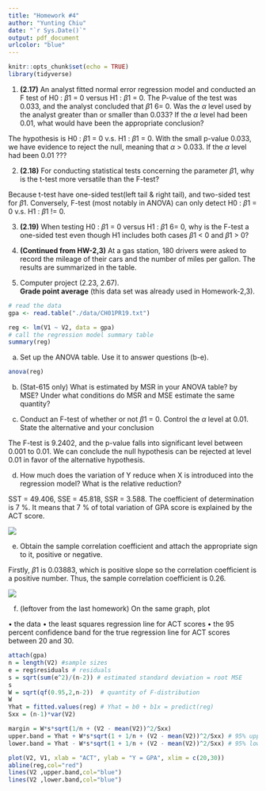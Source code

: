 ```yaml
---
title: "Homework #4"
author: "Yunting Chiu"
date: "`r Sys.Date()`"
output: pdf_document
urlcolor: "blue"
---
```


```r
knitr::opts_chunk$set(echo = TRUE)
library(tidyverse)
```

1. **(2.17)** An analyst fitted normal error regression model and conducted an F test of H0 : $\beta1$ = 0
versus H1 : $\beta1$ = 0. The P-value of the test was 0.033, and the analyst concluded that $\beta1$ 6= 0.
Was the $\alpha$ level used by the analyst greater than or smaller than 0.033? If the $\alpha$ level had been 0.01, what would have been the appropriate conclusion?

The hypothesis is H0 : $\beta1$ = 0 v.s. H1 : $\beta1$ = 0. With the small p-value 0.033, we have evidence to reject the null, meaning that $\alpha$ > 0.033. If the $\alpha$ level had been 0.01 ???

2. **(2.18)** For conducting statistical tests concerning the parameter $\beta1$, why is the t-test more
versatile than the F-test?

Because t-test have one-sided test(left tail & right tail), and two-sided test for $\beta1$. Conversely, F-test (most notably in ANOVA) can only detect H0 : $\beta1$ = 0 v.s. H1 : $\beta1$ != 0.

3. **(2.19)** When testing H0 : $\beta1$ = 0 versus H1 : $\beta1$ 6= 0, why is the F-test a one-sided test even
though H1 includes both cases $\beta1$ < 0 and $\beta1$ > 0?

5. **(Continued from HW-2,3)** At a gas station, 180 drivers were asked to record the mileage of
their cars and the number of miles per gallon. The results are summarized in the table.

6. Computer project (2.23, 2.67).\
**Grade point average** (this data set was already used in Homework-2,3).
```r
# read the data
gpa <- read.table("./data/CH01PR19.txt")

reg <- lm(V1 ~ V2, data = gpa)
# call the regression model summary table
summary(reg)
```
(a) Set up the ANOVA table. Use it to answer questions (b-e).
```r
anova(reg)
```
(b) (Stat-615 only) What is estimated by MSR in your ANOVA table? by MSE? Under what conditions do MSR and MSE estimate the same quantity?\

(c) Conduct an F-test of whether or not $\beta1$ = 0. Control the $\alpha$ level at 0.01. State the
alternative and your conclusion

The F-test is 9.2402, and the p-value falls into significant level between 0.001 to 0.01. We can conclude the null hypothesis can be rejected at level 0.01 in favor of the alternative hypothesis.

(d) How much does the variation of Y reduce when X is introduced into the regression model? What is the relative reduction?

SST = 49.406, SSE = 45.818, SSR = 3.588. The coefficient of determination is 7 %. It means that 7 % of total variation of GPA score is explained by the ACT score.


![](pics/Screen Shot 2021-02-19 at 1.51.21 PM.png)


(e) Obtain the sample correlation coefficient and attach the appropriate sign to it, positive or negative.

Firstly, $\beta1$ is 0.03883, which is positive slope so the correlation coefficient is a positive number. Thus, the sample correlation coefficient is 0.26.

![](pics/Screen Shot 2021-02-19 at 1.59.41 PM.png)


(f) (leftover from the last homework) On the same graph, plot

  • the data
  • the least squares regression line for ACT scores
  • the 95 percent confidence band for the true regression line for ACT scores between 20 and 30.
```r
attach(gpa)
n = length(V2) #sample sizes
e = reg$residuals # residuals
s = sqrt(sum(e^2)/(n-2)) # estimated standard deviation = root MSE
s
W = sqrt(qf(0.95,2,n-2))  # quantity of F-distribution
W
Yhat = fitted.values(reg) # Yhat = b0 + b1x = predict(reg)
Sxx = (n-1)*var(V2) 

margin = W*s*sqrt(1/n + (V2 - mean(V2))^2/Sxx) 
upper.band = Yhat + W*s*sqrt(1 + 1/n + (V2 - mean(V2))^2/Sxx) # 95% upper 
lower.band = Yhat - W*s*sqrt(1 + 1/n + (V2 - mean(V2))^2/Sxx) # 95% lower

plot(V2, V1, xlab = "ACT", ylab = "Y = GPA", xlim = c(20,30))
abline(reg,col="red")
lines(V2 ,upper.band,col="blue")
lines(V2 ,lower.band,col="blue")
```
